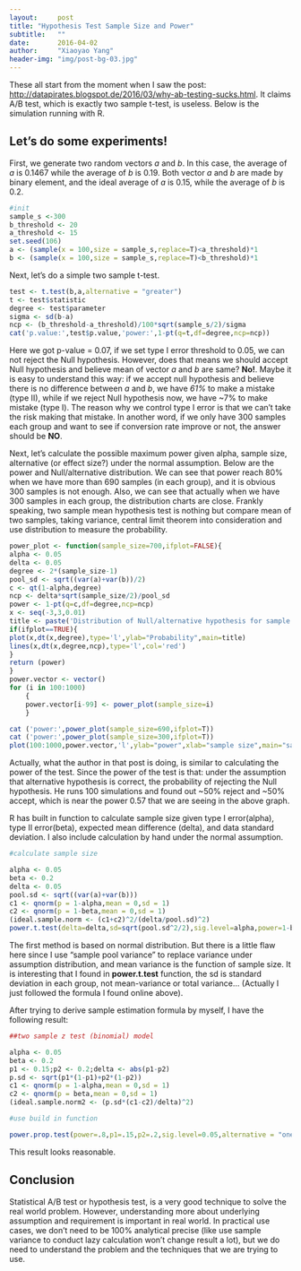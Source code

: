```yaml
---
layout:     post
title: "Hypothesis Test Sample Size and Power"
subtitle:   ""
date:       2016-04-02
author:     "Xiaoyao Yang"
header-img: "img/post-bg-03.jpg"
---
```


These all start from the moment when I saw the post: <http://datapirates.blogspot.de/2016/03/why-ab-testing-sucks.html>. It claims A/B test, which is exactly two sample t-test, is useless. Below is the simulation running with R.

## Let's do some experiments!

First, we generate two random vectors *a* and *b*. In this case, the average of *a* is 0.1467 while the average of *b* is 0.19. Both vector *a* and *b* are made by binary element, and the ideal average of *a* is 0.15, while the average of *b* is 0.2.



```r
#init
sample_s <-300
b_threshold <- 20
a_threshold <- 15
set.seed(106)
a <- (sample(x = 100,size = sample_s,replace=T)<a_threshold)*1
b <- (sample(x = 100,size = sample_s,replace=T)<b_threshold)*1
```



Next, let's do a simple two sample t-test.


```r
test <- t.test(b,a,alternative = "greater")
t <- test$statistic
degree <- test$parameter
sigma <- sd(b-a)
ncp <- (b_threshold-a_threshold)/100*sqrt(sample_s/2)/sigma
cat('p.value:',test$p.value,'power:',1-pt(q=t,df=degree,ncp=ncp))
```

Here we got p-value = 0.07, if we set type I error threshold to 0.05, we can not reject the Null hypothesis. However, does that means we should accept Null hypothesis and believe mean of vector *a* and *b* are same? **No!**. Maybe it is easy to understand this way: if we accept null hypothesis and believe there is no difference between *a* and *b*, we have *61%* to make a mistake (type II), while if we reject Null hypothesis now, we have ~7% to make mistake (type I). The reason why we control type I error is that we can't take the risk making that mistake. In another word, if we only have 300 samples each group and want to see if conversion rate improve or not, the answer should be **NO**.



Next, let's calculate the possible maximum power given alpha, sample size, alternative (or effect size?) under the normal assumption. Below are the power and Null/alternative distribution. We can see that power reach 80% when we have more than 690 samples (in each group), and it is obvious 300 samples is not enough. Also, we can see that actually when we have 300 samples in each group, the distribution charts are close. Frankly speaking, two sample mean hypothesis test is nothing but compare mean of two samples, taking variance, central limit theorem into consideration and use distribution to measure the probability.



```r
power_plot <- function(sample_size=700,ifplot=FALSE){
alpha <- 0.05
delta <- 0.05
degree <- 2*(sample_size-1)
pool_sd <- sqrt((var(a)+var(b))/2)
c <- qt(1-alpha,degree) 
ncp <- delta*sqrt(sample_size/2)/pool_sd
power <- 1-pt(q=c,df=degree,ncp=ncp)
x <- seq(-3,3,0.01)
title <- paste('Distribution of Null/alternative hypothesis for sample size=',sample_size)
if(ifplot==TRUE){
plot(x,dt(x,degree),type='l',ylab="Probability",main=title)    
lines(x,dt(x,degree,ncp),type='l',col='red')
}
return (power)
}
power.vector <- vector()
for (i in 100:1000)
    {
    power.vector[i-99] <- power_plot(sample_size=i)
    }
```


```r
cat ('power:',power_plot(sample_size=690,ifplot=T))
cat ('power:',power_plot(sample_size=300,ifplot=T))
plot(100:1000,power.vector,'l',ylab="power",xlab="sample size",main="sample size vs power")

```

Actually, what the author in that post is doing, is similar to calculating the power of the test. Since the power of the test is that: under the assumption that alternative hypothesis is correct, the probability of rejecting the Null hypothesis. He runs 100 simulations and found out ~50% reject and ~50% accept, which is near the power 0.57 that we are seeing in the above graph.



R has built in function to calculate sample size given type I error(alpha), type II error(beta), expected mean difference (delta), and data standard deviation. I also include calculation by hand under the normal assumption. 



```r
#calculate sample size

alpha <- 0.05
beta <- 0.2
delta <- 0.05
pool.sd <- sqrt((var(a)+var(b)))
c1 <- qnorm(p = 1-alpha,mean = 0,sd = 1)
c2 <- qnorm(p = 1-beta,mean = 0,sd = 1)
(ideal.sample.norm <- (c1+c2)^2/(delta/pool.sd)^2)
power.t.test(delta=delta,sd=sqrt(pool.sd^2/2),sig.level=alpha,power=1-beta,type="two.sample",alternative="one.sided")

```

The first method is based on normal distribution. But there is a little flaw here since I use "sample pool variance" to replace variance under assumption distribution, and mean variance is the function of sample size. It is interesting that I found in **power.t.test** function, the sd is standard deviation in each group, not mean-variance or total variance... (Actually I just followed the formula I found online above). 

After trying to derive sample estimation formula by myself, I have the following result:


```r
##two sample z test (binomial) model

alpha <- 0.05
beta <- 0.2
p1 <- 0.15;p2 <- 0.2;delta <- abs(p1-p2)
p.sd <- sqrt(p1*(1-p1)+p2*(1-p2))
c1 <- qnorm(p = 1-alpha,mean = 0,sd = 1)
c2 <- qnorm(p = beta,mean = 0,sd = 1)
(ideal.sample.norm2 <- (p.sd*(c1-c2)/delta)^2)

#use build in function

power.prop.test(power=.8,p1=.15,p2=.2,sig.level=0.05,alternative = "one.sided")
```

This result looks reasonable.


## Conclusion

Statistical A/B test or hypothesis test, is a very good technique to solve the real world problem. However, understanding more about underlying assumption and requirement is important in real world. In practical use cases, we don't need to be 100% analytical precise (like use sample variance to conduct lazy calculation won't change result a lot), but we do need to understand the problem and the techniques that we are trying to use.

